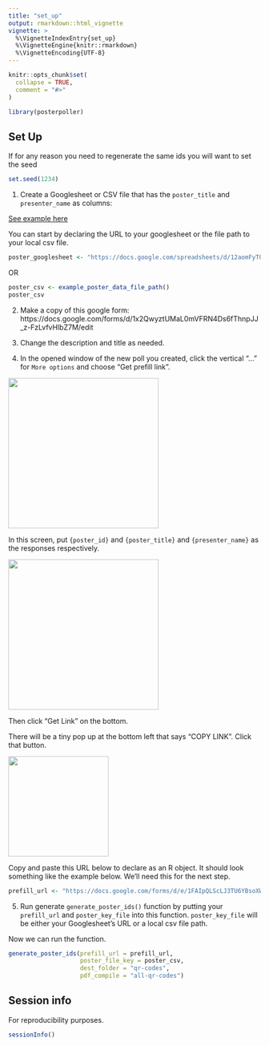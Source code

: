 ```yaml
---
title: "set_up"
output: rmarkdown::html_vignette
vignette: >
  %\VignetteIndexEntry{set_up}
  %\VignetteEngine{knitr::rmarkdown}
  %\VignetteEncoding{UTF-8}
---
```


```r
knitr::opts_chunk$set(
  collapse = TRUE,
  comment = "#>"
)
```

```r
library(posterpoller)
```

## Set Up

If for any reason you need to regenerate the same ids you will want to set the seed

```r
set.seed(1234)
```

1. Create a Googlesheet or CSV file that has the `poster_title` and `presenter_name` as columns:

[See example here](https://docs.google.com/spreadsheets/d/12aomFyT0zEHNmpyCQoGdDh16P-bRp4Pkt4PCCrU7gYY/edit#gid=0)

You can start by declaring the URL to your googlesheet or the file path to your local csv file. 

```r
poster_googlesheet <- "https://docs.google.com/spreadsheets/d/12aomFyT0zEHNmpyCQoGdDh16P-bRp4Pkt4PCCrU7gYY/edit#gid=0"
```
OR 
```r
poster_csv <- example_poster_data_file_path()
poster_csv
```

2. Make a copy of this google form: https://docs.google.com/forms/d/1x2QwyztUMaL0mVFRN4Ds6fThnpJJ_z-FzLvfvHlbZ7M/edit

3. Change the description and title as needed.

4. In the opened window of the new poll you created, click the vertical "..." for `More options` and choose "Get prefill link".

<img src ="resources/prefill_link_button.png" width=300px>

In this screen, put `{poster_id}` and `{poster_title}` and `{presenter_name}` as the responses respectively.

<img src ="resources/entries.png" width=300px>

Then click "Get Link" on the bottom.

There will be a tiny pop up at the bottom left that says "COPY LINK". Click that button.

<img src ="resources/copy_link.png" width=200px>

Copy and paste this URL below to declare as an R object. It should look something like the example below. We'll need this for the next step.

```r
prefill_url <- "https://docs.google.com/forms/d/e/1FAIpQLScLJ3TU6YBsoXWYe8UQRwnkqBBPmbUmth8hnNvjOka_ntuOoA/viewform?usp=pp_url&entry.38519462=%7Bposter_id%7D&entry.2095768008=%7Bpresenter_name%7D&entry.1154882998=%7Bposter_title%7D"
```

5. Run generate `generate_poster_ids()` function by putting your `prefill_url` and `poster_key_file` into this function. `poster_key_file` will be either your Googlesheet's URL or a local csv file path. 

Now we can run the function.

```r
generate_poster_ids(prefill_url = prefill_url,
                    poster_file_key = poster_csv,
                    dest_folder = "qr-codes",
                    pdf_compile = "all-qr-codes")
```

## Session info

For reproducibility purposes.

```r
sessionInfo()
```
